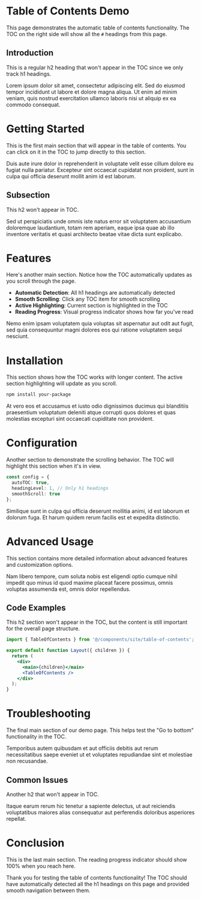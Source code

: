 # Table of Contents Demo

This page demonstrates the automatic table of contents functionality. The TOC on the right side will show all the `#` headings from this page.

## Introduction

This is a regular h2 heading that won't appear in the TOC since we only track h1 headings.

Lorem ipsum dolor sit amet, consectetur adipiscing elit. Sed do eiusmod tempor incididunt ut labore et dolore magna aliqua. Ut enim ad minim veniam, quis nostrud exercitation ullamco laboris nisi ut aliquip ex ea commodo consequat.

# Getting Started

This is the first main section that will appear in the table of contents. You can click on it in the TOC to jump directly to this section.

Duis aute irure dolor in reprehenderit in voluptate velit esse cillum dolore eu fugiat nulla pariatur. Excepteur sint occaecat cupidatat non proident, sunt in culpa qui officia deserunt mollit anim id est laborum.

## Subsection

This h2 won't appear in TOC.

Sed ut perspiciatis unde omnis iste natus error sit voluptatem accusantium doloremque laudantium, totam rem aperiam, eaque ipsa quae ab illo inventore veritatis et quasi architecto beatae vitae dicta sunt explicabo.

# Features

Here's another main section. Notice how the TOC automatically updates as you scroll through the page.

- **Automatic Detection**: All h1 headings are automatically detected
- **Smooth Scrolling**: Click any TOC item for smooth scrolling
- **Active Highlighting**: Current section is highlighted in the TOC
- **Reading Progress**: Visual progress indicator shows how far you've read

Nemo enim ipsam voluptatem quia voluptas sit aspernatur aut odit aut fugit, sed quia consequuntur magni dolores eos qui ratione voluptatem sequi nesciunt.

# Installation

This section shows how the TOC works with longer content. The active section highlighting will update as you scroll.

```bash
npm install your-package
```

At vero eos et accusamus et iusto odio dignissimos ducimus qui blanditiis praesentium voluptatum deleniti atque corrupti quos dolores et quas molestias excepturi sint occaecati cupiditate non provident.

# Configuration

Another section to demonstrate the scrolling behavior. The TOC will highlight this section when it's in view.

```typescript
const config = {
  autoTOC: true,
  headingLevel: 1, // Only h1 headings
  smoothScroll: true
};
```

Similique sunt in culpa qui officia deserunt mollitia animi, id est laborum et dolorum fuga. Et harum quidem rerum facilis est et expedita distinctio.

# Advanced Usage

This section contains more detailed information about advanced features and customization options.

Nam libero tempore, cum soluta nobis est eligendi optio cumque nihil impedit quo minus id quod maxime placeat facere possimus, omnis voluptas assumenda est, omnis dolor repellendus.

## Code Examples

This h2 section won't appear in the TOC, but the content is still important for the overall page structure.

```jsx
import { TableOfContents } from '@/components/site/table-of-contents';

export default function Layout({ children }) {
  return (
    <div>
      <main>{children}</main>
      <TableOfContents />
    </div>
  );
}
```

# Troubleshooting

The final main section of our demo page. This helps test the "Go to bottom" functionality in the TOC.

Temporibus autem quibusdam et aut officiis debitis aut rerum necessitatibus saepe eveniet ut et voluptates repudiandae sint et molestiae non recusandae.

## Common Issues

Another h2 that won't appear in TOC.

Itaque earum rerum hic tenetur a sapiente delectus, ut aut reiciendis voluptatibus maiores alias consequatur aut perferendis doloribus asperiores repellat.

# Conclusion

This is the last main section. The reading progress indicator should show 100% when you reach here.

Thank you for testing the table of contents functionality! The TOC should have automatically detected all the h1 headings on this page and provided smooth navigation between them.
